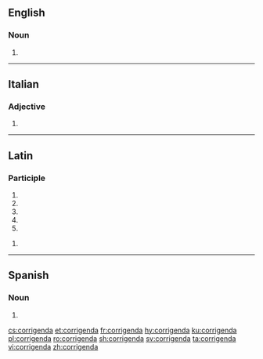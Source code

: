 ==English==

===Noun===
{{head|en|plural}}

# {{plural of|corrigendum|lang=en}}

----

==Italian==

===Adjective===
{{head|it|adjective form}}

# {{feminine of|corrigendo|lang=it}}

----

==Latin==

===Participle===
{{la-part-form|corrigenda}}

# {{inflection of|corrigendus||nom|f|s|lang=la}}
# {{inflection of|corrigendus||nom|n|p|lang=la}}
# {{inflection of|corrigendus||acc|n|p|lang=la}}
# {{inflection of|corrigendus||voc|f|s|lang=la}}
# {{inflection of|corrigendus||voc|n|p|lang=la}}

{{la-part-form|corrigendā}}

# {{inflection of|corrigendus||abl|f|s|lang=la}}

----

==Spanish==

===Noun===
{{head|es|noun form}}

# {{inflection of|corrigendum||p|lang=es}}

[[cs:corrigenda]]
[[et:corrigenda]]
[[fr:corrigenda]]
[[hy:corrigenda]]
[[ku:corrigenda]]
[[pl:corrigenda]]
[[ro:corrigenda]]
[[sh:corrigenda]]
[[sv:corrigenda]]
[[ta:corrigenda]]
[[vi:corrigenda]]
[[zh:corrigenda]]